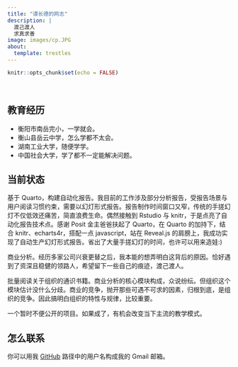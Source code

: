 ```yaml
---
title: "谭长德的网志"
description: |
  渡己渡人 
  求真求善
image: images/cp.JPG
about:
  template: trestles
---
```


```r
knitr::opts_chunk$set(echo = FALSE)
```

<br>

## 教育经历

* 衡阳市南岳完小，一学就会。
* 衡山县岳云中学，怎么学都不太会。
* 湖南工业大学，随便学学。
* 中国社会大学，学了都不一定能解决问题。

## 当前状态

基于 Quarto，构建自动化报告。我目前的工作涉及部分分析报告，受报告场景与用户阅读习惯约束，需要以幻灯形式报告。报告制作时间窗口又窄，传统的手搓幻灯不仅低效还痛苦，简直浪费生命。偶然接触到 Rstudio 与 knitr，于是点亮了自动化报告技术点。感谢 Posit 金主爸爸扶起了 Quarto，在 Quarto 的加持下，结合 knitr、echarts4r，搭配一点 javascript，站在 Reveal.js 的肩膀上，我成功实现了自动生产幻灯形式报告。省出了大量手搓幻灯的时间，也许可以用来造娃:)

商业分析。经历多家公司兴衰更替之后，我本能的想弄明白这背后的原因。恰好遇到了资深且稳健的领路人，希望留下一些自己的痕迹，渡己渡人。

批量阅读关于组织的通识书籍。商业分析的核心模块构成，众说纷纭。但组织这个模块估计没什么分歧。商业的竞争，抛开那些可遇不可求的因素，归根到底，是组织的竞争。因此搞明白组织的特性与规律，比较重要。

一个暂时不便公开的项目。如果成了，有机会改变当下主流的教学模式。

## 怎么联系

你可以用我 [GitHub](https://github.com/tanchangde) 路径中的用户名构成我的 Gmail 邮箱。
